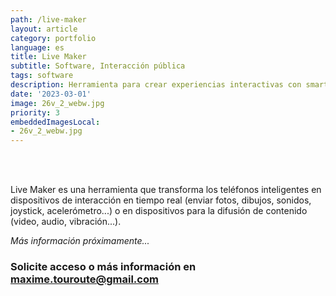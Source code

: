 ```yaml
---
path: /live-maker
layout: article
category: portfolio
language: es
title: Live Maker
subtitle: Software, Interacción pública
tags: software
description: Herramienta para crear experiencias interactivas con smartphones
date: '2023-03-01'
image: 26v_2_webw.jpg
priority: 3
embeddedImagesLocal:
- 26v_2_webw.jpg
---
```


<br/>
<br/>

Live Maker es una herramienta que transforma los teléfonos inteligentes en dispositivos de interacción en tiempo real (enviar fotos, dibujos, sonidos, joystick, acelerómetro...) o en dispositivos para la difusión de contenido (video, audio, vibración...).

_Más información próximamente..._

### Solicite acceso o más información en [maxime.touroute@gmail.com](mailto:maxime.touroute@gmail.com)

